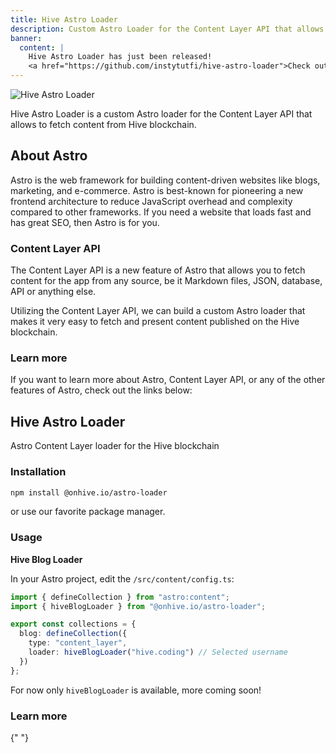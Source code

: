 ```yaml
---
title: Hive Astro Loader
description: Custom Astro Loader for the Content Layer API that allows to fetch content from Hive blockchain.
banner:
  content: |
    Hive Astro Loader has just been released!
    <a href="https://github.com/instytutfi/hive-astro-loader">Check out on Github</a>
---
```



![Hive Astro Loader](./images/hive-astro-loader-cover.png)

Hive Astro Loader is a custom Astro loader for the Content Layer API that allows to fetch content from Hive blockchain.

## About Astro

Astro is the web framework for building content-driven websites like blogs, marketing, and e-commerce.
Astro is best-known for pioneering a new frontend architecture to reduce JavaScript overhead and complexity
compared to other frameworks. If you need a website that loads fast and has great SEO, then Astro is for you.

### Content Layer API

The Content Layer API is a new feature of Astro that allows you to fetch content for the app from any source,
be it Markdown files, JSON, database, API or anything else.

Utilizing the Content Layer API, we can build a custom Astro loader that makes it very easy
to fetch and present content published on the Hive blockchain.

### Learn more

If you want to learn more about Astro, Content Layer API, or any of the other features of Astro,
check out the links below:

<CardGrid>
  <LinkCard
    title="Astro"
    description="Learn more about Astro on their official website"
    href="https://astro.build/"
  />
  <LinkCard
    title="Content Layer API"
    description="Learn more about the Content Layer API"
    href="https://astro.build/blog/content-layer-deep-dive/"
  />
</CardGrid>

## Hive Astro Loader

Astro Content Layer loader for the Hive blockchain

### Installation

```bash
npm install @onhive.io/astro-loader
```

or use our favorite package manager.

### Usage

**Hive Blog Loader**

In your Astro project, edit the `/src/content/config.ts`:

```ts
import { defineCollection } from "astro:content";
import { hiveBlogLoader } from "@onhive.io/astro-loader";

export const collections = {
  blog: defineCollection({
    type: "content_layer",
    loader: hiveBlogLoader("hive.coding") // Selected username
  })
};
```

For now only `hiveBlogLoader` is available, more coming soon!

### Learn more

{" "}

<LinkCard
  title="instytutfi/hive-astro-loader — github.com"
  description="See the source code for this project on GitHub"
  href="https://github.com/instytutfi/hive-astro-loader"
/>
<LinkCard
  title="@onhive.io/astro-loader — npmjs.com"
  description="View this project on npm"
  href="https://www.npmjs.com/package/@onhive.io/astro-loader"
/>
